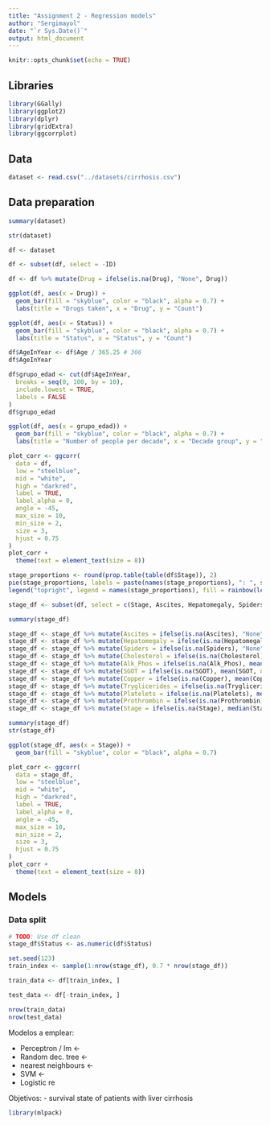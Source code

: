 ```yaml
---
title: "Assignment 2 - Regression models"
author: "Sergimayol"
date: "`r Sys.Date()`"
output: html_document
---
```


```r
knitr::opts_chunk$set(echo = TRUE)
```

## Libraries

```r
library(GGally)
library(ggplot2)
library(dplyr)
library(gridExtra)
library(ggcorrplot)
```

## Data

```r
dataset <- read.csv("../datasets/cirrhosis.csv")
```

## Data preparation
```r
summary(dataset)
```

```r
str(dataset)
```

```r
df <- dataset
```

```r
df <- subset(df, select = -ID)
```

```r
df <- df %>% mutate(Drug = ifelse(is.na(Drug), "None", Drug))
```

```r
ggplot(df, aes(x = Drug)) +
  geom_bar(fill = "skyblue", color = "black", alpha = 0.7) +
  labs(title = "Drugs taken", x = "Drug", y = "Count")
```
```r
ggplot(df, aes(x = Status)) +
  geom_bar(fill = "skyblue", color = "black", alpha = 0.7) +
  labs(title = "Status", x = "Status", y = "Count")
```

```r
df$AgeInYear <- df$Age / 365.25 # 366
df$AgeInYear
```

```r
df$grupo_edad <- cut(df$AgeInYear,
  breaks = seq(0, 100, by = 10),
  include.lowest = TRUE,
  labels = FALSE
)
df$grupo_edad
```
```r
ggplot(df, aes(x = grupo_edad)) +
  geom_bar(fill = "skyblue", color = "black", alpha = 0.7) +
  labs(title = "Number of people per decade", x = "Decade group", y = "Count")
```

```r
plot_corr <- ggcorr(
  data = df,
  low = "steelblue",
  mid = "white",
  high = "darkred",
  label = TRUE,
  label_alpha = 0,
  angle = -45,
  max_size = 10,
  min_size = 2,
  size = 3,
  hjust = 0.75
)
plot_corr +
  theme(text = element_text(size = 8))
```

```r
stage_proportions <- round(prop.table(table(df$Stage)), 2)
pie(stage_proportions, labels = paste(names(stage_proportions), ": ", stage_proportions), col = rainbow(length(stage_proportions)))
legend("topright", legend = names(stage_proportions), fill = rainbow(length(stage_proportions)), cex = 0.8, title = "Stage")
```

```r
stage_df <- subset(df, select = c(Stage, Ascites, Hepatomegaly, Spiders, Cholesterol, Alk_Phos, Bilirubin, Albumin, Copper, SGOT, Tryglicerides, Platelets, Prothrombin))

summary(stage_df)

stage_df <- stage_df %>% mutate(Ascites = ifelse(is.na(Ascites), "None", Ascites))
stage_df <- stage_df %>% mutate(Hepatomegaly = ifelse(is.na(Hepatomegaly), "None", Hepatomegaly))
stage_df <- stage_df %>% mutate(Spiders = ifelse(is.na(Spiders), "None", Spiders))
stage_df <- stage_df %>% mutate(Cholesterol = ifelse(is.na(Cholesterol), mean(Cholesterol, na.rm = TRUE), Cholesterol))
stage_df <- stage_df %>% mutate(Alk_Phos = ifelse(is.na(Alk_Phos), mean(Alk_Phos, na.rm = TRUE), Alk_Phos))
stage_df <- stage_df %>% mutate(SGOT = ifelse(is.na(SGOT), mean(SGOT, na.rm = TRUE), SGOT))
stage_df <- stage_df %>% mutate(Copper = ifelse(is.na(Copper), mean(Copper, na.rm = TRUE), Copper))
stage_df <- stage_df %>% mutate(Tryglicerides = ifelse(is.na(Tryglicerides), mean(Tryglicerides, na.rm = TRUE), Tryglicerides)) # nolint: line_length_linter.
stage_df <- stage_df %>% mutate(Platelets = ifelse(is.na(Platelets), mean(Platelets, na.rm = TRUE), Platelets)) # nolint: line_length_linter.
stage_df <- stage_df %>% mutate(Prothrombin = ifelse(is.na(Prothrombin), mean(Prothrombin, na.rm = TRUE), Prothrombin)) # nolint: line_length_linter. # nolint
stage_df <- stage_df %>% mutate(Stage = ifelse(is.na(Stage), median(Stage, na.rm = TRUE), Stage)) # nolint
```

```r
summary(stage_df)
str(stage_df)
```

```r
ggplot(stage_df, aes(x = Stage)) +
  geom_bar(fill = "skyblue", color = "black", alpha = 0.7)
```

```r
plot_corr <- ggcorr(
  data = stage_df,
  low = "steelblue",
  mid = "white",
  high = "darkred",
  label = TRUE,
  label_alpha = 0,
  angle = -45,
  max_size = 10,
  min_size = 2,
  size = 3,
  hjust = 0.75
)
plot_corr +
  theme(text = element_text(size = 8))
```

## Models

### Data split

```r
# TODO: Use df clean
stage_df$Status <- as.numeric(df$Status)

set.seed(123)
train_index <- sample(1:nrow(stage_df), 0.7 * nrow(stage_df))

train_data <- df[train_index, ]

test_data <- df[-train_index, ]

nrow(train_data)
nrow(test_data)
```

Modelos a emplear:

- Perceptron / lm <-
- Random dec. tree <-
- nearest neighbours <-
- SVM <-
- Logistic re

Objetivos:
- survival state of patients with liver cirrhosis

```r
library(mlpack)
```